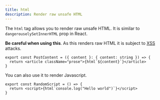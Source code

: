 ```yaml
---
title: html
description: Render raw unsafe HTML
---
```


The `html` tag allows you to render raw unsafe HTML. It is similar to `dangerouselySetInnerHTML` prop in React.

<Callout type="warn">

**Be careful when using this**. As this renders raw HTML it is subject to [XSS](https://developer.mozilla.org/en-US/docs/Web/Security/Attacks/XSS) attacks.

</Callout>

```tsx
export const PostContent = ({ content }: { content: string }) => {
  return <article className="prose">{html`${content}`}</article>
}
```

You can also use it to render Javascript.

```tsx
export const RandomScript = () => {
  return <script>{html`console.log("Hello world")`}</script>
}
```
